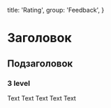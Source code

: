 
  title: 'Rating',
  group: 'Feedback',
}

# Заголовок
## Подзаголовок
### 3 level
Text Text Text Text Text


